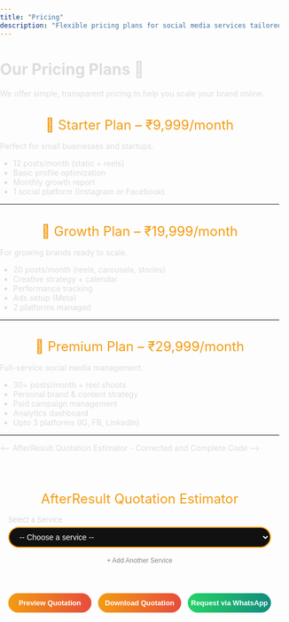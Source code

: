 ```yaml
---
title: "Pricing"
description: "Flexible pricing plans for social media services tailored to your business needs."
---
```


# Our Pricing Plans 💼

We offer simple, transparent pricing to help you scale your brand online.

## 🔹 Starter Plan – ₹9,999/month  
Perfect for small businesses and startups.

- 12 posts/month (static + reels)
- Basic profile optimization
- Monthly growth report
- 1 social platform (Instagram or Facebook)

---

## 🔹 Growth Plan – ₹19,999/month  
For growing brands ready to scale.

- 20 posts/month (reels, carousels, stories)
- Creative strategy + calendar
- Performance tracking
- Ads setup (Meta)
- 2 platforms managed

---

## 🔹 Premium Plan – ₹29,999/month  
Full-service social media management.

- 30+ posts/month + reel shoots
- Personal brand & content strategy
- Paid campaign management
- Analytics dashboard
- Upto 3 platforms (IG, FB, LinkedIn)

---

<-- AfterResult Quotation Estimator - Corrected and Complete Code -->
<!DOCTYPE html>
<html lang="en">
<head>
  <meta charset="UTF-8">
  <meta name="viewport" content="width=device-width, initial-scale=1">
  <title>AfterResult Quotation Estimator</title>
  <style>
    body { font-family: "Inter", Arial, sans-serif; background: transparent; color: #ddd; margin: 0; padding: 0; }
    #calculatorContainer { max-width: 900px; width: 100%; margin: 20px auto; padding: 15px; background: transparent; border-radius: 18px; border: 0px solid #f39c12; box-shadow: 0 0 0px #f39c12; box-sizing: border-box; }
    h2, h3 { color: #f39c12; font-weight: 400; font-size: 1.5rem; text-align: center; margin-bottom: 15px; }
    label { display: block; font-size: 13px; color: #ccc; margin-bottom: 5px; font-weight: 300; }
    select, input[type="number"], input[type="text"], input[type="email"], input[type="tel"] { width: 100%; padding: 8px 14px; border-radius: 20px; border: 2px solid #f39c12; background: #111; color: #fff; font-size: 14px; margin-bottom: 14px; outline: none; transition: border-color 0.3s; text-align: left; }
    select:hover, select:focus, input:hover, input:focus { border-color: #e67e22; }
    .button-row { display: flex; gap: 12px; margin-bottom: 12px; margin-top: 8px; flex-wrap: wrap; }
    button { flex: 1; padding: 10px 0; border: none; border-radius: 25px; background: linear-gradient(90deg, #f39c12 0%, #e74c3c 100%); color: white; font-weight: 600; font-size: 0.80rem; cursor: pointer; margin-bottom: 0; transition: background 0.3s; min-width: 120px; }
    button.whatsapp { background: linear-gradient(90deg, #25d366 0%, #128c7e 100%); }
    button:hover { background: linear-gradient(90deg, #e67e22 0%, #c0392b 100%); }
    button.whatsapp:hover { background: linear-gradient(90deg, #128c7e 0%, #25d366 100%); }
    .hidden { display: none !important; }
    #estimatedPriceRange { color: #f39c12; font-weight: 600; font-size: 0.8rem; min-height: 24px; margin-bottom: 8px; white-space: pre-line; text-align: center; }
    #averagePriceRange { color: #aaa; font-weight: 400; font-size: 0.7rem; margin-bottom: 16px; text-align: center; font-style: italic; }
    .slider-row { display: flex; align-items: center; gap: 8px; margin-bottom: 14px; justify-content: center; }
    .slider-row label { margin: 0 0 0 0; font-size: 0.9em; color: #bbb; font-weight: 400; }
    input[type="range"] { width: 240px; accent-color: #f39c12; height: 3px; background: linear-gradient(90deg, #f39c12 0%, #e74c3c 100%); border-radius: 2px; outline: none; margin: 0; -webkit-appearance: none; }
    input[type="range"]::-webkit-slider-thumb { -webkit-appearance: none; appearance: none; width: 10px; height: 18px; border-radius: 50%; background: #fff; border: 2px solid #f39c12; box-shadow: 0 2px 8px #0002; cursor: pointer; transition: background 0.2s; }
    input[type="range"]:focus::-webkit-slider-thumb { background: #f39c12; border-color: #e67e22; }
    input[type="range"]::-moz-range-thumb { width: 10px; height: 18px; border-radius: 50%; background: #fff; border: 2px solid #f39c12; box-shadow: 0 2px 8px #0002; cursor: pointer; transition: background 0.2s; }
    input[type="range"]:focus::-moz-range-thumb { background: #f39c12; border-color: #e67e22; }
    input[type="range"]::-ms-thumb { width: 10px; height: 18px; border-radius: 50%; background: #fff; border: 2px solid #f39c12; box-shadow: 0 2px 8px #0002; cursor: pointer; transition: background 0.2s; }
    .centered-checkboxes { display: flex; flex-wrap: wrap; justify-content: center; gap: 10px; font-size: 0.85em; margin-bottom: 6px; }
    .small-btn { background: transparent !important; color: #888 !important; border: none !important; font-size: 0.80em !important; font-weight: 400 !important; padding: 2px 8px !important; margin: 0 !important; min-width: unset !important; box-shadow: none !important; cursor: pointer; display: inline-block; vertical-align: middle; }
    .add-service-btn { display: block; width: auto; background: transparent !important; color: #888 !important; font-size: 0.85em !important; border: none !important; margin: 0 auto 10px auto !important; padding: 2px 8px !important; text-align: left; cursor: pointer; min-width: unset !important; box-shadow: none !important; font-weight: 400 !important; }
    .remove-service-btn { background: transparent !important; color: #e74c3c !important; font-size: 1.25em !important; border: none !important; margin-left: 6px !important; padding: 0 6px !important; cursor: pointer; vertical-align: middle; min-width: unset !important; box-shadow: none !important; font-weight: 700 !important; line-height: 1 !important; display: inline-block; }
    .remove-service-btn:focus { outline: 2px solid #e74c3c; }
    .remove-other-card-btn { background: transparent !important; color: #e74c3c !important; font-size: 1.25em !important; border: none !important; margin-left: 6px !important; padding: 0 6px !important; cursor: pointer; vertical-align: middle; min-width: unset !important; box-shadow: none !important; font-weight: 700 !important; line-height: 1 !important; display: inline-block; float: right; }
    #quotePreviewSection { background: #fff; color: #222; border-radius: 10px; padding: 15px; box-shadow: 0 0 20px #f39c12; margin-top: 25px; font-family: "Inter", Arial, sans-serif; font-size: 13px; max-width: 500px; position: relative; overflow-x: auto; }
    #quotePreviewContent { max-width: 100%; margin: auto; text-align: left; word-wrap: break-word; position: relative; z-index: 2; }
    .watermark { position: absolute; top: 50%; left: 50%; transform: translate(-50%, -50%) rotate(-30deg); font-size: 5vw; color: rgba(243, 156, 18, 0.09); user-select: none; pointer-events: none; font-weight: 900; letter-spacing: 10px; white-space: nowrap; z-index: 1; }
    .quotation-header { display: flex; align-items: center; gap: 14px; border-bottom: 2px solid #f39c12; padding-bottom: 6px; margin-bottom: 15px; flex-wrap: wrap; }
    .quotation-header img { height: 50px; width: auto; border-radius: 8px; background: #fff; padding: 4px; flex-shrink: 0; }
    .quotation-meta { display: flex; flex-wrap: wrap; justify-content: space-between; margin-bottom: 8px; font-size: 11px; }
    .quotation-section-title { color: #f39c12; font-size: 14px; margin-top: 15px; margin-bottom: 6px; font-weight: 600; }
    .quotation-table { width: 100%; border-collapse: collapse; margin-bottom: 12px; font-size: 13px; }
    .quotation-table th, .quotation-table td { border: 1px solid #ccc; padding: 6px 10px; text-align: left; font-size: 13px; font-weight: 400; }
    .quotation-table th { background: #f39c12; color: #fff; font-weight: 600; text-align: center; }
    .quotation-table td { text-align: center; }
    .quotation-table td.left { text-align: left; }
    .quotation-terms { font-size: 11px; color: #444; background: #f7f7f7; padding: 10px; border-radius: 6px; max-height: 120px; overflow-y: auto; }
    .quotation-sign { margin-top: 16px; font-size: 12px; }
    .qr-section { display: flex; align-items: center; gap: 16px; margin-top: 16px; margin-bottom: 12px; flex-wrap: wrap; }
    .qr-section img { width: 70px; height: 70px; border-radius: 8px; border: 1px solid #ccc; background: #fff; padding: 2px; }
    .qr-section .website-link { font-size: 13px; color: #1d6fa5; font-weight: 600; text-decoration: underline; word-break: break-word; }
    #popupFormOverlay { position: fixed; top: 0; left: 0; right: 0; bottom: 0; background: rgba(0,0,0,0.85); display: none; justify-content: center; align-items: center; z-index: 9999; }
    #popupFormOverlay.show { display: flex; }
    #popupForm { background: #222; padding: 20px 25px; border-radius: 15px; max-width: 400px; width: 90%; box-sizing: border-box; box-shadow: 0 0 15px #f39c12; }
    #popupForm h3 { color: #f39c12; margin-top: 0; margin-bottom: 15px; font-weight: 400; text-align: center; }
    #popupForm label { color: #ccc; font-size: 13px; margin-bottom: 4px; display: block; }
    #popupForm input { width: 100%; padding: 8px 14px; border-radius: 20px; border: 2px solid #f39c12; background: #111; color: #fff; font-size: 14px; margin-bottom: 14px; outline: none; transition: border-color 0.3s; text-align: left; }
    #popupForm input:focus { border-color: #e67e22; }
    #popupForm .button-row { display: flex; justify-content: space-between; gap: 10px; }
    #popupForm button { flex: 1; padding: 10px 0; border: none; border-radius: 25px; background: linear-gradient(90deg, #f39c12 0%, #e74c3c 100%); color: white; font-weight: 700; font-size: 0.9rem; cursor: pointer; transition: background 0.3s; }
    #popupForm button:hover { background: linear-gradient(90deg, #e67e22 0%, #c0392b 100%); }
    @media (max-width: 600px) {
      #calculatorContainer { padding: 7px; }
      .quotation-header img { height: 38px; }
      .quotation-table th, .quotation-table td { padding: 4px 4px; font-size: 12px; }
      .qr-section img { width: 50px; height: 50px; }
      .button-row { gap: 7px; }
    }
  </style>
</head>
<body>
  <div id="calculatorContainer" role="main" aria-label="Quotation Estimator">
    <h2>AfterResult Quotation Estimator</h2>
    <div id="multiServiceList"></div>
    <div id="serviceSelectorContainer">
      <label for="serviceSelect">Select a Service</label>
      <select id="serviceSelect" aria-label="Select a service">
        <option value="" disabled selected>-- Choose a service --</option>
        <option value="Logo Design">Logo Design</option>
        <option value="Basic Website">Basic Website</option>
        <option value="Advanced Website">Advanced Website</option>
        <option value="Social Media Management">Social Media Management</option>
        <option value="SEO Services">SEO Services</option>
        <option value="App Development">App Development</option>
        <option value="Content Writing">Content Writing</option>
        <option value="eCommerce Store">eCommerce Store</option>
        <option value="Marketplace Management">Marketplace Management</option>
        <option value="Digital Marketing">Digital Marketing</option>
        <option value="Branding Services">Branding Services</option>
        <option value="Instagram Followers">Instagram Followers</option>
        <option value="Meta and Google Ads">Meta Ads and Google Ads</option>
        <option value="3D / Product Design">3D or Product Design</option>
        <option value="Other">Other (Request Quote)</option>
      </select>
      <button id="addServiceBtn" class="add-service-btn" type="button" style="font-size:12px;">+ Add Another Service</button>
    </div>
    <div id="complexityWrapper" class="hidden">
      <label for="complexitySelect">Select Project Complexity</label>
      <select id="complexitySelect" aria-label="Select project complexity">
        <option value="" disabled selected>-- Choose complexity --</option>
        <option value="Basic">Basic</option>
        <option value="Moderate">Moderate</option>
        <option value="Advanced">Advanced</option>
      </select>
    </div>
    <div id="categoryWrapper" class="hidden">
      <label for="categorySelect">Select Category</label>
      <select id="categorySelect" aria-label="Select category">
        <option value="" disabled selected>-- Choose category --</option>
        <option value="Lifestyle">Lifestyle</option>
        <option value="Education">Education</option>
        <option value="Furniture &amp; Home Decor">Furniture &amp; Home Decor</option>
        <option value="E-commerce">E-commerce</option>
        <option value="Service-Based Business">Service-Based Business</option>
        <option value="Other">Other</option>
      </select>
      <input type="text" id="customCategoryInput" class="hidden" placeholder="Enter your category" style="margin-bottom:10px;">
    </div>
    <div id="brandNameWrapper" class="hidden">
      <label for="brandNameInput">Brand Name</label>
      <input type="text" id="brandNameInput" placeholder="Enter your brand name">
    </div>
    <div id="brandDescWrapper" class="hidden">
      <label for="brandDescInput">Brand Description (Optional)</label>
      <input type="text" id="brandDescInput" placeholder="Describe your brand (optional)">
    </div>
    <div id="typeWrapper" class="hidden">
      <label for="typeSelect">Select Type</label>
      <select id="typeSelect" aria-label="Select type">
        <option value="" disabled selected>-- Choose type --</option>
        <option value="Landing Page">Landing Page</option>
        <option value="E-commerce">E-commerce</option>
        <option value="Ed-Tech">Ed-Tech</option>
        <option value="Blog">Blog</option>
        <option value="News and Updates">News and Updates</option>
        <option value="Tools">Tools</option>
        <option value="Agency">Agency</option>
        <option value="Appointment">Appointment</option>
        <option value="Company Profile">Company Profile</option>
        <option value="Other">Other</option>
      </select>
      <input type="text" id="customTypeInput" class="hidden" placeholder="Enter type" style="margin-bottom:10px;">
    </div>
    <div id="durationSliderWrapper" class="hidden slider-row" aria-label="Select project duration">
      <label for="durationSlider" style="margin-bottom: 2px">Duration:</label>
      <span style="font-size: 0.85em; color: #aaa">1</span>
      <input type="range" id="durationSlider" min="1" max="36" value="1" aria-valuemin="1" aria-valuemax="36" aria-valuenow="1" aria-label="Duration in months">
      <span id="durationSliderValue" style="font-size: 0.9em; color: #f39c12; font-weight: 600">1</span>
      <span style="font-size: 0.85em; color: #aaa">36 months</span>
    </div>
    <div id="budgetWrapper" class="hidden">
      <label for="budgetInput">Enter Your Marketing Budget (₹)</label>
      <input type="number" id="budgetInput" min="5000" step="1" placeholder="Enter amount (min 5000)">
      <span id="budgetMinMsg" style="color:#f39c12;font-size:0.9em;display:none;">Minimum budget is ₹5,000</span>
    </div>
    <div id="campaignObjectiveWrapper" class="hidden">
      <label for="campaignObjectiveSelect">Campaign Objective</label>
      <select id="campaignObjectiveSelect">
        <option value="" disabled selected>-- Select Objective --</option>
        <option value="Sales">Sales</option>
        <option value="Leads">Leads</option>
        <option value="Traffic">Traffic</option>
        <option value="Engagement">Engagement</option>
        <option value="Awareness">Awareness</option>
      </select>
    </div>
    <div id="adsPlatformWrapper" class="hidden">
      <label>Select Ad Platforms</label>
      <div class="centered-checkboxes">
        <label><input type="checkbox" class="adsPlatform" value="Meta Ads"> Meta Ads</label>
        <label><input type="checkbox" class="adsPlatform" value="Google Ads"> Google Ads</label>
      </div>
    </div>
    <div id="productCountWrapper" class="hidden">
      <label for="productCount">Number of Products</label>
      <input type="number" id="productCount" min="1" max="10000" value="1">
    </div>
    <div id="marketplaceWrapper" class="hidden">
      <label>Select Marketplace Platforms</label>
      <div class="centered-checkboxes" id="marketplacePlatforms">
        <label><input type="checkbox" class="marketplacePlatform" value="Amazon"> Amazon</label>
        <label><input type="checkbox" class="marketplacePlatform" value="Flipkart"> Flipkart</label>
        <label><input type="checkbox" class="marketplacePlatform" value="Other"> Other</label>
      </div>
      <input type="text" id="customMarketplaceInput" class="hidden" placeholder="Enter platform name">
      <div id="marketplaceProductCountWrapper" class="hidden">
        <label for="marketplaceProductCount">Number of Products</label>
        <input type="number" id="marketplaceProductCount" min="1" max="10000" value="1">
      </div>
    </div>
    <div id="smmPlatformsWrapper" class="hidden checkboxGroup" aria-label="Select social media platforms">
      <label>Select Platforms</label><br>
      <label><input type="checkbox" class="smmPlatform" value="Instagram"> Instagram</label>
      <label><input type="checkbox" class="smmPlatform" value="Facebook"> Facebook</label>
      <label><input type="checkbox" class="smmPlatform" value="LinkedIn"> LinkedIn</label>
      <label><input type="checkbox" class="smmPlatform" value="Twitter"> Twitter</label>
      <label><input type="checkbox" class="smmPlatform" value="YouTube"> YouTube</label>
      <label><input type="checkbox" class="smmPlatform" value="Other"> Other</label>
      <input type="text" id="customSmmPlatformInput" class="hidden" placeholder="Enter platform name">
    </div>
    <div id="seoTypeWrapper" class="hidden">
      <label for="seoTypeSelect">SEO Service Type</label>
      <select id="seoTypeSelect">
        <option value="" disabled selected>-- Select SEO Type --</option>
        <option value="On-page">On-page SEO</option>
        <option value="Off-page">Off-page SEO</option>
        <option value="Both">On-page + Off-page SEO</option>
      </select>
    </div>
    <div id="appDescWrapper" class="hidden">
      <label for="appDescInput">App Description (Optional)</label>
      <input type="text" id="appDescInput" placeholder="Describe your app (optional)">
    </div>
    <div id="ecommerceProductCountWrapper" class="hidden">
      <label for="ecommerceProductCount">Number of Products</label>
      <input type="number" id="ecommerceProductCount" min="1" max="10000" value="1">
    </div>
    <div id="brandingMediumWrapper" class="hidden">
      <label for="brandingMediumSelect">Branding Medium</label>
      <select id="brandingMediumSelect">
        <option value="" disabled selected>-- Select Medium --</option>
        <option value="Online">Online</option>
        <option value="Offline">Offline</option>
      </select>
    </div>
    <div id="brandingLocationWrapper" class="hidden">
      <label for="brandingLocationInput">Location (Only Delhi-NCR supported)</label>
      <input type="text" id="brandingLocationInput" list="brandingLocationList" placeholder="Type location">
      <datalist id="brandingLocationList">
        <option value="Delhi-NCR">
        <option value="Delhi">
        <option value="Noida">
        <option value="Gurgaon">
        <option value="Ghaziabad">
        <option value="Faridabad">
      </datalist>
      <span id="brandingLocationMsg" style="color:#f39c12;font-size:0.9em;display:none;">We are currently not serving this area.</span>
    </div>
    <div id="followerWrapper" class="hidden">
      <label for="followerPlatformSelect">Select Platform</label>
      <select id="followerPlatformSelect">
        <option value="" disabled selected>-- Select Platform --</option>
        <option value="Instagram">Instagram</option>
        <option value="Facebook">Facebook</option>
        <option value="LinkedIn">LinkedIn</option>
        <option value="Other">Other</option>
      </select>
      <input type="text" id="customFollowerPlatformInput" class="hidden" placeholder="Enter platform name">
      <label for="followerCount">Number of Followers (Min 50, step 50)</label>
      <input type="number" id="followerCount" min="50" step="50" value="50">
      <span id="followerRangeMsg" style="color:#f39c12;font-size:0.9em;display:none;">Min 50, step 50. Price is for every 50 followers.</span>
    </div>
    <div id="productDesignWrapper" class="hidden">
      <label for="productDesignCount">Number of Products</label>
      <input type="number" id="productDesignCount" min="1" max="10000" value="1">
      <span id="productDesignRangeMsg" style="color:#f39c12;font-size:0.9em;display:none;">For more than 10 products, only request quote via WhatsApp.</span>
    </div>
    <div id="otherServiceWrapper" class="hidden">
      <label for="otherServiceDesc">Describe Your Service Request</label>
      <input type="text" id="otherServiceDesc" placeholder="Describe your requirement">
    </div>
    <div id="estimatedPriceRange"></div>
    <div id="averagePriceRange"></div>
    <div class="button-row" id="actionButtonsRow">
      <button id="previewQuoteBtn" type="button">Preview Quotation</button>
      <button id="downloadQuoteBtn" type="button">Download Quotation</button>
      <button id="whatsappQuoteBtn" class="whatsapp" type="button">Request via WhatsApp</button>
      <button id="callQuoteBtn" type="button" style="display:none;">Call for Custom Quote</button>
    </div>
    <div>
      <div id="quotePreviewSection" class="hidden">
        <div id="quotePreviewContent"></div>
      </div>
    </div>
  </div>
  <div id="popupFormOverlay">
    <form id="popupForm" autocomplete="off">
      <h3>Enter Your Details</h3>
      <label for="popupName">Name</label>
      <input type="text" id="popupName" required>
      <label for="popupEmail">Email</label>
      <input type="email" id="popupEmail" required>
      <label for="popupPhone">Phone</label>
      <input type="tel" id="popupPhone" pattern="[0-9]{10}" maxlength="10" required>
      <div class="button-row">
        <button id="popupSubmitBtn" type="submit">Continue</button>
        <button id="popupCancelBtn" type="button">Cancel</button>
      </div>
    </form>
  </div>
  <script src="https://cdnjs.cloudflare.com/ajax/libs/html2canvas/1.4.1/html2canvas.min.js"></script>
  <script src="https://cdnjs.cloudflare.com/ajax/libs/jspdf/2.5.1/jspdf.umd.min.js"></script>
  <script>
    /* --- UTILITY FUNCTIONS --- */
    function formatINR(num) {
      if (typeof num === "string") num = parseInt(num, 10);
      if (isNaN(num)) return "";
      return "₹" + num.toLocaleString("en-IN");
    }
    function formatRange(min, max) {
      return min === max ? formatINR(min) : `${formatINR(min)} – ${formatINR(max)}`;
    }
    function onlyDigits(str) {
      return String(str).replace(/\D/g, "");
    }
    function getTodayDateStr() {
      const d = new Date();
      return d.toLocaleDateString("en-IN", {year: "numeric", month: "short", day: "2-digit"});
    }

    /* --- GLOBAL STATE --- */
    let multiServices = [];
    let currentServiceIndex = 0;
    let userDetails = { name: "", email: "", phone: "" };
    let quotePreviewData = null;

    /* --- ELEMENTS --- */
    const serviceSelect = document.getElementById("serviceSelect");
    const addServiceBtn = document.getElementById("addServiceBtn");
    const multiServiceList = document.getElementById("multiServiceList");
    const complexityWrapper = document.getElementById("complexityWrapper");
    const complexitySelect = document.getElementById("complexitySelect");
    const categoryWrapper = document.getElementById("categoryWrapper");
    const categorySelect = document.getElementById("categorySelect");
    const customCategoryInput = document.getElementById("customCategoryInput");
    const brandNameWrapper = document.getElementById("brandNameWrapper");
    const brandNameInput = document.getElementById("brandNameInput");
    const brandDescWrapper = document.getElementById("brandDescWrapper");
    const brandDescInput = document.getElementById("brandDescInput");
    const typeWrapper = document.getElementById("typeWrapper");
    const typeSelect = document.getElementById("typeSelect");
    const customTypeInput = document.getElementById("customTypeInput");
    const durationSliderWrapper = document.getElementById("durationSliderWrapper");
    const durationSlider = document.getElementById("durationSlider");
    const durationSliderValue = document.getElementById("durationSliderValue");
    const budgetWrapper = document.getElementById("budgetWrapper");
    const budgetInput = document.getElementById("budgetInput");
    const budgetMinMsg = document.getElementById("budgetMinMsg");
    const campaignObjectiveWrapper = document.getElementById("campaignObjectiveWrapper");
    const campaignObjectiveSelect = document.getElementById("campaignObjectiveSelect");
    const adsPlatformWrapper = document.getElementById("adsPlatformWrapper");
    const productCountWrapper = document.getElementById("productCountWrapper");
    const productCount = document.getElementById("productCount");
    const marketplaceWrapper = document.getElementById("marketplaceWrapper");
    const marketplacePlatforms = document.getElementById("marketplacePlatforms");
    const customMarketplaceInput = document.getElementById("customMarketplaceInput");
    const marketplaceProductCountWrapper = document.getElementById("marketplaceProductCountWrapper");
    const marketplaceProductCount = document.getElementById("marketplaceProductCount");
    const smmPlatformsWrapper = document.getElementById("smmPlatformsWrapper");
    const customSmmPlatformInput = document.getElementById("customSmmPlatformInput");
    const seoTypeWrapper = document.getElementById("seoTypeWrapper");
    const seoTypeSelect = document.getElementById("seoTypeSelect");
    const appDescWrapper = document.getElementById("appDescWrapper");
    const appDescInput = document.getElementById("appDescInput");
    const ecommerceProductCountWrapper = document.getElementById("ecommerceProductCountWrapper");
    const ecommerceProductCount = document.getElementById("ecommerceProductCount");
    const brandingMediumWrapper = document.getElementById("brandingMediumWrapper");
    const brandingMediumSelect = document.getElementById("brandingMediumSelect");
    const brandingLocationWrapper = document.getElementById("brandingLocationWrapper");
    const brandingLocationInput = document.getElementById("brandingLocationInput");
    const brandingLocationMsg = document.getElementById("brandingLocationMsg");
    const followerWrapper = document.getElementById("followerWrapper");
    const followerPlatformSelect = document.getElementById("followerPlatformSelect");
    const customFollowerPlatformInput = document.getElementById("customFollowerPlatformInput");
    const followerCount = document.getElementById("followerCount");
    const followerRangeMsg = document.getElementById("followerRangeMsg");
    const productDesignWrapper = document.getElementById("productDesignWrapper");
    const productDesignCount = document.getElementById("productDesignCount");
    const productDesignRangeMsg = document.getElementById("productDesignRangeMsg");
    const otherServiceWrapper = document.getElementById("otherServiceWrapper");
    const otherServiceDesc = document.getElementById("otherServiceDesc");
    const estimatedPriceRange = document.getElementById("estimatedPriceRange");
    const averagePriceRange = document.getElementById("averagePriceRange");
    const previewQuoteBtn = document.getElementById("previewQuoteBtn");
    const downloadQuoteBtn = document.getElementById("downloadQuoteBtn");
    const whatsappQuoteBtn = document.getElementById("whatsappQuoteBtn");
    const callQuoteBtn = document.getElementById("callQuoteBtn");
    const quotePreviewSection = document.getElementById("quotePreviewSection");
    const quotePreviewContent = document.getElementById("quotePreviewContent");
    const popupFormOverlay = document.getElementById("popupFormOverlay");
    const popupForm = document.getElementById("popupForm");
    const popupName = document.getElementById("popupName");
    const popupEmail = document.getElementById("popupEmail");
    const popupPhone = document.getElementById("popupPhone");
    const popupSubmitBtn = document.getElementById("popupSubmitBtn");
    const popupCancelBtn = document.getElementById("popupCancelBtn");
    const actionButtonsRow = document.getElementById("actionButtonsRow");

    /* --- LOGIC CONSTANTS --- */
    const LOGO_PRICING = {
      "Basic": 1800,
      "Moderate": 3500,
      "Advanced": 6500
    };
    const WEBSITE_PRICING = {
      "Basic Website": {
        "Basic": 5000,
        "Moderate": 9000,
        "Advanced": 16000
      },
      "Advanced Website": {
        "Basic": 17000,
        "Moderate": 32000,
        "Advanced": 55000
      }
    };
    const WEBSITE_TYPES = [
      "Landing Page", "E-commerce", "Ed-Tech", "Blog", "News and Updates",
      "Tools", "Agency", "Appointment", "Company Profile", "Other"
    ];
    const SMM_PRICING = {
      "Basic": 3500,
      "Moderate": 6500,
      "Advanced": 12000
    };
    const SEO_PRICING = {
      "On-page": 5000,
      "Off-page": 14000,
      "Both": 17000
    };
    const APP_PRICING = {
      "Basic": 35000,
      "Moderate": 65000,
      "Advanced": 120000
    };
    const ECOMMERCE_PRICING = {
      1: 50,
      10: 450
    };
    const MARKETPLACE_PRICING_PER_PRODUCT = 250;
    const BRANDING_ONLINE_PRICING = {
      "Basic": 12000,
      "Moderate": 22000,
      "Advanced": 35000
    };
    const BRANDING_OFFLINE_RANGE = [35000, 60000];
    const FOLLOWER_PRICING = {
      "Instagram": 45,
      "Facebook": 45,
      "LinkedIn": 65,
      "Other": 45
    };
    const FOLLOWER_OTHER_MAX = 100;
    const FOLLOWER_STEP = 50;
    const FOLLOWER_MIN = 50;
    const ADS_BASE_PRICING = {
      "Sales": 6000,
      "Leads": 6000,
      "Traffic": 3000,
      "Engagement": 3000,
      "Awareness": 2500
    };
    const PRODUCT_DESIGN_RANGE = [6000, 13000];
    const CONTENT_WRITING_PRICING = {
      "Basic": 2500,
      "Moderate": 4500,
      "Advanced": 8000
    };

    /* --- FIELD RESET/SHOW/HIDE LOGIC --- */
    function resetAllFields() {
      // Hide all
      complexityWrapper.classList.add("hidden");
      categoryWrapper.classList.add("hidden");
      customCategoryInput.classList.add("hidden");
      brandNameWrapper.classList.add("hidden");
      brandDescWrapper.classList.add("hidden");
      typeWrapper.classList.add("hidden");
      customTypeInput.classList.add("hidden");
      durationSliderWrapper.classList.add("hidden");
      budgetWrapper.classList.add("hidden");
      budgetInput.value = "";
      budgetMinMsg.style.display = "none";
      campaignObjectiveWrapper.classList.add("hidden");
      campaignObjectiveSelect.value = "";
      adsPlatformWrapper.classList.add("hidden");
      productCountWrapper.classList.add("hidden");
      productCount.value = 1;
      marketplaceWrapper.classList.add("hidden");
      customMarketplaceInput.classList.add("hidden");
      marketplaceProductCountWrapper.classList.add("hidden");
      marketplaceProductCount.value = 1;
      smmPlatformsWrapper.classList.add("hidden");
      customSmmPlatformInput.classList.add("hidden");
      seoTypeWrapper.classList.add("hidden");
      seoTypeSelect.value = "";
      appDescWrapper.classList.add("hidden");
      appDescInput.value = "";
      ecommerceProductCountWrapper.classList.add("hidden");
      ecommerceProductCount.value = 1;
      brandingMediumWrapper.classList.add("hidden");
      brandingMediumSelect.value = "";
      brandingLocationWrapper.classList.add("hidden");
      brandingLocationInput.value = "";
      brandingLocationMsg.style.display = "none";
      followerWrapper.classList.add("hidden");
      followerPlatformSelect.value = "";
      customFollowerPlatformInput.classList.add("hidden");
      followerCount.value = 50;
      followerRangeMsg.style.display = "none";
      productDesignWrapper.classList.add("hidden");
      productDesignCount.value = 1;
      productDesignRangeMsg.style.display = "none";
      otherServiceWrapper.classList.add("hidden");
      otherServiceDesc.value = "";
      estimatedPriceRange.textContent = "";
      averagePriceRange.textContent = "";
      // Uncheck all checkboxes
      document.querySelectorAll('input[type="checkbox"]').forEach(cb => cb.checked = false);
      // Hide custom platform inputs
      customSmmPlatformInput.value = "";
      customMarketplaceInput.value = "";
      customFollowerPlatformInput.value = "";
      // Hide action buttons
      previewQuoteBtn.style.display = "";
      downloadQuoteBtn.style.display = "";
      whatsappQuoteBtn.style.display = "";
      callQuoteBtn.style.display = "none";
      // Enable all buttons
      previewQuoteBtn.disabled = false;
      downloadQuoteBtn.disabled = false;
      whatsappQuoteBtn.disabled = false;
      callQuoteBtn.disabled = false;
    }
    function showRelevantFields(service) {
      resetAllFields();
      // Show only relevant fields
      switch (service) {
        case "Logo Design":
          complexityWrapper.classList.remove("hidden");
          categoryWrapper.classList.remove("hidden");
          brandNameWrapper.classList.remove("hidden");
          brandDescWrapper.classList.remove("hidden");
          break;
        case "Basic Website":
        case "Advanced Website":
          complexityWrapper.classList.remove("hidden");
          typeWrapper.classList.remove("hidden");
          break;
        case "Social Media Management":
          complexityWrapper.classList.remove("hidden");
          smmPlatformsWrapper.classList.remove("hidden");
          durationSliderWrapper.classList.remove("hidden");
          break;
        case "SEO Services":
          seoTypeWrapper.classList.remove("hidden");
          durationSliderWrapper.classList.remove("hidden");
          break;
        case "App Development":
          complexityWrapper.classList.remove("hidden");
          appDescWrapper.classList.remove("hidden");
          break;
        case "Content Writing":
          complexityWrapper.classList.remove("hidden");
          durationSliderWrapper.classList.remove("hidden");
          break;
        case "eCommerce Store":
          ecommerceProductCountWrapper.classList.remove("hidden");
          break;
        case "Marketplace Management":
          marketplaceWrapper.classList.remove("hidden");
          marketplaceProductCountWrapper.classList.remove("hidden");
          break;
        case "Digital Marketing":
          budgetWrapper.classList.remove("hidden");
          campaignObjectiveWrapper.classList.remove("hidden");
          durationSliderWrapper.classList.remove("hidden");
          break;
        case "Branding Services":
          brandingMediumWrapper.classList.remove("hidden");
          complexityWrapper.classList.remove("hidden");
          break;
        case "Instagram Followers":
          followerWrapper.classList.remove("hidden");
          break;
        case "Meta and Google Ads":
          budgetWrapper.classList.remove("hidden");
          campaignObjectiveWrapper.classList.remove("hidden");
          adsPlatformWrapper.classList.remove("hidden");
          durationSliderWrapper.classList.remove("hidden");
          break;
        case "3D / Product Design":
          productDesignWrapper.classList.remove("hidden");
          break;
        case "Other":
          otherServiceWrapper.classList.remove("hidden");
          break;
      }
    }
    function isOtherSelected() {
      // Checks if 'Other' is selected in any relevant dropdown or checkbox
      if (serviceSelect.value === "Other") return true;
      if (!categoryWrapper.classList.contains("hidden") && categorySelect.value === "Other") return true;
      if (!typeWrapper.classList.contains("hidden") && typeSelect.value === "Other") return true;
      if (!marketplaceWrapper.classList.contains("hidden")) {
        let checked = Array.from(document.querySelectorAll(".marketplacePlatform:checked")).map(cb => cb.value);
        if (checked.includes("Other")) return true;
      }
      if (!smmPlatformsWrapper.classList.contains("hidden")) {
        let checked = Array.from(document.querySelectorAll(".smmPlatform:checked")).map(cb => cb.value);
        if (checked.includes("Other")) return true;
      }
      if (!followerWrapper.classList.contains("hidden") && followerPlatformSelect.value === "Other") return true;
      return false;
    }
    function handleOtherSelection() {
      // Hide preview/download/whatsapp, show call for custom quote, show message if needed
      if (isOtherSelected()) {
        previewQuoteBtn.style.display = "none";
        downloadQuoteBtn.style.display = "none";
        whatsappQuoteBtn.style.display = "none";
        callQuoteBtn.style.display = "";
        estimatedPriceRange.textContent = "Custom service can only be requested by WhatsApp or by call.";
        averagePriceRange.textContent = "";
      } else {
        previewQuoteBtn.style.display = "";
        downloadQuoteBtn.style.display = "";
        whatsappQuoteBtn.style.display = "";
        callQuoteBtn.style.display = "none";
      }
    }

    /* --- FIELD EVENTS & DYNAMIC LOGIC --- */
    serviceSelect.addEventListener("change", function() {
      currentServiceIndex = 0;
      showRelevantFields(serviceSelect.value);
      handleOtherSelection();
      updatePrice();
      updateMultiServiceUI();
    });
    addServiceBtn.addEventListener("click", function() {
      // Save current service to multiServices
      if (!serviceSelect.value) return;
      saveCurrentServiceToMulti();
      // Reset all fields for new service
      serviceSelect.value = "";
      resetAllFields();
      updateMultiServiceUI();
    });
    function saveCurrentServiceToMulti() {
      let data = collectCurrentServiceData();
      if (!data || !data.service) return;
      multiServices.push(data);
    }
    function removeServiceAtIndex(idx) {
      multiServices.splice(idx, 1);
      updateMultiServiceUI();
    }
    function updateMultiServiceUI() {
      // Show all selected services as tags with remove
      multiServiceList.innerHTML = "";
      if (multiServices.length > 0) {
        multiServices.forEach((svc, idx) => {
          let el = document.createElement("span");
          el.style.display = "inline-block";
          el.style.background = "#222";
          el.style.color = "#f39c12";
          el.style.border = "1px solid #f39c12";
          el.style.borderRadius = "14px";
          el.style.padding = "2px 12px";
          el.style.margin = "0 6px 8px 0";
          el.style.fontSize = "13px";
          el.textContent = svc.service;
          let rm = document.createElement("button");
          rm.type = "button";
          rm.className = "remove-service-btn";
          rm.innerHTML = "&times;";
          rm.title = "Remove";
          rm.onclick = () => { removeServiceAtIndex(idx); updateMultiServiceUI(); };
          el.appendChild(rm);
          multiServiceList.appendChild(el);
        });
      }
      addServiceBtn.style.display = (serviceSelect.value && multiServices.length < 8) ? "" : "";
    }
    function collectCurrentServiceData() {
      let svc = serviceSelect.value;
      if (!svc) return null;
      let obj = { service: svc };
      // Collect all relevant fields for this service
      switch (svc) {
        case "Logo Design":
          obj.complexity = complexitySelect.value;
          obj.category = categorySelect.value === "Other" ? customCategoryInput.value : categorySelect.value;
          obj.brandName = brandNameInput.value;
          obj.brandDesc = brandDescInput.value;
          obj.isOther = (categorySelect.value === "Other");
          break;
        case "Basic Website":
        case "Advanced Website":
          obj.complexity = complexitySelect.value;
          obj.type = typeSelect.value === "Other" ? customTypeInput.value : typeSelect.value;
          obj.isOther = (typeSelect.value === "Other");
          break;
        case "Social Media Management":
          obj.complexity = complexitySelect.value;
          obj.platforms = Array.from(document.querySelectorAll(".smmPlatform:checked")).map(cb => cb.value === "Other" ? customSmmPlatformInput.value : cb.value);
          obj.duration = durationSlider.value;
          obj.isOther = Array.from(document.querySelectorAll(".smmPlatform:checked")).map(cb => cb.value).includes("Other");
          break;
        case "SEO Services":
          obj.seoType = seoTypeSelect.value;
          obj.duration = durationSlider.value;
          break;
        case "App Development":
          obj.complexity = complexitySelect.value;
          obj.appDesc = appDescInput.value;
          break;
        case "Content Writing":
          obj.complexity = complexitySelect.value;
          obj.duration = durationSlider.value;
          break;
        case "eCommerce Store":
          obj.productCount = ecommerceProductCount.value;
          break;
        case "Marketplace Management":
          obj.platforms = Array.from(document.querySelectorAll(".marketplacePlatform:checked")).map(cb => cb.value === "Other" ? customMarketplaceInput.value : cb.value);
          obj.productCount = marketplaceProductCount.value;
          obj.isOther = Array.from(document.querySelectorAll(".marketplacePlatform:checked")).map(cb => cb.value).includes("Other");
          break;
        case "Digital Marketing":
          obj.budget = budgetInput.value;
          obj.objective = campaignObjectiveSelect.value;
          obj.duration = durationSlider.value;
          break;
        case "Branding Services":
          obj.medium = brandingMediumSelect.value;
          obj.complexity = complexitySelect.value;
          obj.location = brandingLocationInput.value;
          break;
        case "Instagram Followers":
          obj.platform = followerPlatformSelect.value === "Other" ? customFollowerPlatformInput.value : followerPlatformSelect.value;
          obj.followerCount = followerCount.value;
          obj.isOther = (followerPlatformSelect.value === "Other");
          break;
        case "Meta and Google Ads":
          obj.budget = budgetInput.value;
          obj.objective = campaignObjectiveSelect.value;
          obj.platforms = Array.from(document.querySelectorAll(".adsPlatform:checked")).map(cb => cb.value);
          obj.duration = durationSlider.value;
          break;
        case "3D / Product Design":
          obj.productCount = productDesignCount.value;
          break;
        case "Other":
          obj.desc = otherServiceDesc.value;
          obj.isOther = true;
          break;
      }
      return obj;
    }

    /* --- CATEGORY/TYPE 'Other' HANDLING --- */
    categorySelect.addEventListener("change", function() {
      if (categorySelect.value === "Other") {
        customCategoryInput.classList.remove("hidden");
      } else {
        customCategoryInput.classList.add("hidden");
      }
      handleOtherSelection();
      updatePrice();
    });
    customCategoryInput.addEventListener("input", function() {
      handleOtherSelection();
      updatePrice();
    });
    typeSelect.addEventListener("change", function() {
      if (typeSelect.value === "Other") {
        customTypeInput.classList.remove("hidden");
      } else {
        customTypeInput.classList.add("hidden");
      }
      handleOtherSelection();
      updatePrice();
    });
    customTypeInput.addEventListener("input", function() {
      handleOtherSelection();
      updatePrice();
    });

    /* --- BRANDING LOCATION SUGGESTION/RESTRICTION --- */
    brandingMediumSelect.addEventListener("change", function() {
      if (brandingMediumSelect.value === "Offline") {
        brandingLocationWrapper.classList.remove("hidden");
      } else {
        brandingLocationWrapper.classList.add("hidden");
        brandingLocationMsg.style.display = "none";
      }
      updatePrice();
    });
    brandingLocationInput.addEventListener("input", function() {
      if (brandingLocationInput.value && brandingLocationInput.value.toLowerCase().indexOf("delhi") === -1 && brandingLocationInput.value.toLowerCase().indexOf("ncr") === -1) {
        brandingLocationMsg.style.display = "";
        estimatedPriceRange.textContent = "";
        previewQuoteBtn.style.display = "none";
        downloadQuoteBtn.style.display = "none";
        whatsappQuoteBtn.style.display = "none";
        callQuoteBtn.style.display = "none";
      } else {
        brandingLocationMsg.style.display = "none";
        previewQuoteBtn.style.display = "";
        downloadQuoteBtn.style.display = "";
        whatsappQuoteBtn.style.display = "";
        callQuoteBtn.style.display = "none";
        updatePrice();
      }
    });

    /* --- SOCIAL MEDIA MANAGEMENT 'Other' HANDLING --- */
    document.querySelectorAll(".smmPlatform").forEach(cb => {
      cb.addEventListener("change", function() {
        let checked = Array.from(document.querySelectorAll(".smmPlatform:checked")).map(cb => cb.value);
        if (checked.includes("Other")) {
          customSmmPlatformInput.classList.remove("hidden");
          // If other is checked, do not select all others
          document.querySelectorAll(".smmPlatform").forEach(cb2 => {
            if (cb2.value !== "Other") cb2.checked = false;
          });
        } else {
          customSmmPlatformInput.classList.add("hidden");
        }
        handleOtherSelection();
        updatePrice();
      });
    });
    customSmmPlatformInput.addEventListener("input", function() {
      handleOtherSelection();
      updatePrice();
    });

    /* --- MARKETPLACE 'Other' HANDLING --- */
    document.querySelectorAll(".marketplacePlatform").forEach(cb => {
      cb.addEventListener("change", function() {
        let checked = Array.from(document.querySelectorAll(".marketplacePlatform:checked")).map(cb => cb.value);
        if (checked.includes("Other")) {
          customMarketplaceInput.classList.remove("hidden");
          // Uncheck all others
          document.querySelectorAll(".marketplacePlatform").forEach(cb2 => {
            if (cb2.value !== "Other") cb2.checked = false;
          });
        } else {
          customMarketplaceInput.classList.add("hidden");
        }
        handleOtherSelection();
        updatePrice();
      });
    });
    customMarketplaceInput.addEventListener("input", function() {
      handleOtherSelection();
      updatePrice();
    });

    /* --- FOLLOWER SECTION --- */
    followerPlatformSelect.addEventListener("change", function() {
      if (followerPlatformSelect.value === "Other") {
        customFollowerPlatformInput.classList.remove("hidden");
      } else {
        customFollowerPlatformInput.classList.add("hidden");
      }
      handleOtherSelection();
      updatePrice();
    });
    customFollowerPlatformInput.addEventListener("input", function() {
      handleOtherSelection();
      updatePrice();
    });
    followerCount.addEventListener("input", function() {
      let val = parseInt(followerCount.value, 10);
      if (isNaN(val) || val < FOLLOWER_MIN) followerCount.value = FOLLOWER_MIN;
      if (val % FOLLOWER_STEP !== 0) followerCount.value = Math.ceil(val / FOLLOWER_STEP) * FOLLOWER_STEP;
      updatePrice();
    });

    /* --- PRODUCT DESIGN --- */
    productDesignCount.addEventListener("input", function() {
      let val = parseInt(productDesignCount.value, 10);
      if (isNaN(val) || val < 1) productDesignCount.value = 1;
      if (val > 10000) productDesignCount.value = 10000;
      updatePrice();
    });

    /* --- ECOMMERCE PRODUCT COUNT --- */
    ecommerceProductCount.addEventListener("input", function() {
      let val = parseInt(ecommerceProductCount.value, 10);
      if (isNaN(val) || val < 1) ecommerceProductCount.value = 1;
      if (val > 10000) ecommerceProductCount.value = 10000;
      updatePrice();
    });

    /* --- MARKETPLACE PRODUCT COUNT --- */
    marketplaceProductCount.addEventListener("input", function() {
      let val = parseInt(marketplaceProductCount.value, 10);
      if (isNaN(val) || val < 1) marketplaceProductCount.value = 1;
      if (val > 10000) marketplaceProductCount.value = 10000;
      updatePrice();
    });

    /* --- COMPLEXITY, TYPE, ETC --- */
    complexitySelect.addEventListener("change", function() {
      updatePrice();
    });
    typeSelect.addEventListener("change", function() {
      updatePrice();
    });
    seoTypeSelect.addEventListener("change", function() {
      updatePrice();
    });
    brandingMediumSelect.addEventListener("change", function() {
      updatePrice();
    });
    durationSlider.addEventListener("input", function() {
      durationSliderValue.textContent = durationSlider.value;
      updatePrice();
    });

    /* --- BUDGET --- */
    budgetInput.addEventListener("input", function() {
      let val = parseInt(budgetInput.value, 10);
      if (isNaN(val)) val = 0;
      if (val < 5000) {
        budgetMinMsg.style.display = "";
        budgetInput.value = 5000;
      } else {
        budgetMinMsg.style.display = "none";
      }
      updatePrice();
    });

    /* --- CAMPAIGN OBJECTIVE --- */
    campaignObjectiveSelect.addEventListener("change", function() {
      updatePrice();
    });

    /* --- MAIN PRICING LOGIC --- */
    function updatePrice() {
      let svc = serviceSelect.value;
      let price = 0, priceRange = "", showPrice = true, duration = 1;
      estimatedPriceRange.textContent = "";
      averagePriceRange.textContent = "";
      handleOtherSelection();
      // Hide price for 'Other'
      if (isOtherSelected()) {
        estimatedPriceRange.textContent = "Custom service can only be requested by WhatsApp or by call.";
        averagePriceRange.textContent = "";
        return;
      }
      switch (svc) {
        case "Logo Design":
          if (!complexitySelect.value) { showPrice = false; break; }
          if (categorySelect.value === "Other") { showPrice = false; break; }
          price = LOGO_PRICING[complexitySelect.value] || 0;
          priceRange = formatINR(price);
          break;
        case "Basic Website":
        case "Advanced Website":
          if (!complexitySelect.value) { showPrice = false; break; }
          if (typeSelect.value === "Other") { showPrice = false; break; }
          price = WEBSITE_PRICING[svc][complexitySelect.value] || 0;
          priceRange = formatINR(price);
          break;
        case "Social Media Management":
          if (!complexitySelect.value) { showPrice = false; break; }
          let platforms = Array.from(document.querySelectorAll(".smmPlatform:checked")).map(cb => cb.value);
          if (platforms.includes("Other")) { showPrice = false; break; }
          duration = parseInt(durationSlider.value, 10) || 1;
          price = SMM_PRICING[complexitySelect.value] * duration;
          priceRange = formatINR(price) + " (" + duration + " month" + (duration > 1 ? "s" : "") + ")";
          break;
        case "SEO Services":
          if (!seoTypeSelect.value) { showPrice = false; break; }
          duration = parseInt(durationSlider.value, 10) || 1;
          price = SEO_PRICING[seoTypeSelect.value] * duration;
          priceRange = formatINR(SEO_PRICING[seoTypeSelect.value]) + " /month, " + formatINR(price) + " (" + duration + " month" + (duration > 1 ? "s" : "") + ")";
          break;
        case "App Development":
          if (!complexitySelect.value) { showPrice = false; break; }
          price = APP_PRICING[complexitySelect.value];
          priceRange = formatINR(price);
          break;
        case "Content Writing":
          if (!complexitySelect.value) { showPrice = false; break; }
          duration = parseInt(durationSlider.value, 10) || 1;
          price = CONTENT_WRITING_PRICING[complexitySelect.value] * duration;
          priceRange = formatINR(CONTENT_WRITING_PRICING[complexitySelect.value]) + " /month, " + formatINR(price) + " (" + duration + " month" + (duration > 1 ? "s" : "") + ")";
          break;
        case "eCommerce Store":
          let prodCount = parseInt(ecommerceProductCount.value, 10) || 1;
          if (prodCount < 1) prodCount = 1;
          let full10s = Math.floor(prodCount / 10);
          let rem = prodCount % 10;
          price = full10s * ECOMMERCE_PRICING[10] + rem * ECOMMERCE_PRICING[1];
          priceRange = formatINR(price) + " (" + prodCount + " products)";
          break;
        case "Marketplace Management":
          let mpPlatforms = Array.from(document.querySelectorAll(".marketplacePlatform:checked")).map(cb => cb.value);
          if (mpPlatforms.includes("Other")) { showPrice = false; break; }
          let mpProdCount = parseInt(marketplaceProductCount.value, 10) || 1;
          price = mpProdCount * MARKETPLACE_PRICING_PER_PRODUCT;
          priceRange = formatINR(price) + " (" + mpProdCount + " products)";
          break;
        case "Digital Marketing":
          let budget = parseInt(budgetInput.value, 10) || 0;
          if (budget < 5000) { showPrice = false; break; }
          if (budget > 20000) {
            estimatedPriceRange.textContent = "20,000+ budget needs a custom quote. Only request via WhatsApp or call.";
            previewQuoteBtn.style.display = "none";
            downloadQuoteBtn.style.display = "none";
            whatsappQuoteBtn.style.display = "none";
            callQuoteBtn.style.display = "";
            return;
          }
          let dmObjective = campaignObjectiveSelect.value;
          let dmFee = 0;
          if (dmObjective === "Sales" || dmObjective === "Leads") dmFee = 6000;
          else if (dmObjective === "Traffic" || dmObjective === "Engagement") dmFee = 3500;
          else if (dmObjective === "Awareness") dmFee = 2500;
          price = budget + dmFee;
          priceRange = "Budget: " + formatINR(budget) + " + Service Fee: " + formatINR(dmFee) + " = " + formatINR(price);
          break;
        case "Branding Services":
          if (!complexitySelect.value || !brandingMediumSelect.value) { showPrice = false; break; }
          if (brandingMediumSelect.value === "Online") {
            price = BRANDING_ONLINE_PRICING[complexitySelect.value];
            priceRange = formatINR(price);
          } else if (brandingMediumSelect.value === "Offline") {
            priceRange = formatRange(BRANDING_OFFLINE_RANGE[0], BRANDING_OFFLINE_RANGE[1]);
          }
          break;
        case "Instagram Followers":
          if (!followerPlatformSelect.value) { showPrice = false; break; }
          if (followerPlatformSelect.value === "Other") { showPrice = false; break; }
          let fCount = parseInt(followerCount.value, 10) || 50;
          if (fCount < 50) fCount = 50;
          let per50 = FOLLOWER_PRICING[followerPlatformSelect.value] || 45;
          let total = Math.ceil(fCount / 50) * per50;
          price = total;
          priceRange = formatINR(per50) + " per 50, " + formatINR(total) + " (" + fCount + " followers)";
          break;
        case "Meta and Google Ads":
          let adsBudget = parseInt(budgetInput.value, 10) || 0;
          if (adsBudget < 5000) { showPrice = false; break; }
          let adsObjective = campaignObjectiveSelect.value;
          let adsFee = ADS_BASE_PRICING[adsObjective] || 3000;
          price = adsBudget + adsFee;
          priceRange = "Budget: " + formatINR(adsBudget) + " + Service Fee: " + formatINR(adsFee) + " = " + formatINR(price);
          break;
        case "3D / Product Design":
          let pdCount = parseInt(productDesignCount.value, 10) || 1;
          if (pdCount > 10) {
            estimatedPriceRange.textContent = "For more than 10 products, only request quote via WhatsApp or call.";
            previewQuoteBtn.style.display = "none";
            downloadQuoteBtn.style.display = "none";
            whatsappQuoteBtn.style.display = "none";
            callQuoteBtn.style.display = "";
            return;
          }
          priceRange = formatRange(PRODUCT_DESIGN_RANGE[0]*pdCount, PRODUCT_DESIGN_RANGE[1]*pdCount) + " (" + pdCount + " products)";
          break;
        case "Other":
          showPrice = false;
          break;
      }
      if (showPrice) {
        estimatedPriceRange.textContent = priceRange;
      } else {
        estimatedPriceRange.textContent = "";
      }
    }

    /* --- PREVIEW/WHATSAPP/DOWNLOAD BUTTONS --- */
    previewQuoteBtn.addEventListener("click", function() {
      // If multiServices, preview all; else, preview current
      let allServices = [...multiServices];
      if (serviceSelect.value) {
        let data = collectCurrentServiceData();
        if (data && data.service) allServices.push(data);
      }
      if (allServices.length === 0) return;
      showPopupForm(function() {
        quotePreviewData = allServices;
        renderQuotePreview(allServices, userDetails);
        quotePreviewSection.classList.remove("hidden");
        window.scrollTo({top: quotePreviewSection.offsetTop - 30, behavior: "smooth"});
      });
    });
    downloadQuoteBtn.addEventListener("click", function() {
      // Download full preview as PDF (all pages, not just viewport)
      if (!quotePreviewData) {
        previewQuoteBtn.click();
        return;
      }
      let el = quotePreviewSection;
      el.style.background = "#fff";
      el.style.color = "#222";
      // Use html2canvas to render full content, then jsPDF to save
      html2canvas(el, {scrollY: -window.scrollY, useCORS:true, windowWidth: el.scrollWidth, windowHeight: el.scrollHeight, scale: 2})
        .then(function(canvas) {
          const imgData = canvas.toDataURL('image/png');
          const pdf = new window.jspdf.jsPDF({
            orientation: 'p',
            unit: 'pt',
            format: [canvas.width, canvas.height]
          });
          pdf.addImage(imgData, 'PNG', 0, 0, canvas.width, canvas.height);
          pdf.save('AfterResult_Quotation.pdf');
        });
    });
    whatsappQuoteBtn.addEventListener("click", function() {
      // WhatsApp with all details
      let allServices = [...multiServices];
      if (serviceSelect.value) {
        let data = collectCurrentServiceData();
        if (data && data.service) allServices.push(data);
      }
      if (allServices.length === 0) return;
      showPopupForm(function() {
        let msg = "Quotation Request from AfterResult:\n";
        msg += "Name: " + userDetails.name + "\n";
        msg += "Email: " + userDetails.email + "\n";
        msg += "Phone: " + userDetails.phone + "\n";
        allServices.forEach(function(svc, idx) {
          msg += "\nService #" + (idx+1) + ": " + svc.service + "\n";
          Object.keys(svc).forEach(function(k) {
            if (k === "service" || k === "isOther") return;
            msg += k.replace(/([A-Z])/g, ' $1').replace(/^./, function(str) { return str.toUpperCase(); }) + ": " + svc[k] + "\n";
          });
        });
        let url = "https://wa.me/919999999999?text=" + encodeURIComponent(msg);
        window.open(url, "_blank");
      });
    });
    callQuoteBtn.addEventListener("click", function() {
      window.open("tel:+919999999999");
    });

    /* --- POPUP FORM LOGIC --- */
    function showPopupForm(cb) {
      popupFormOverlay.classList.add("show");
      popupName.value = userDetails.name || "";
      popupEmail.value = userDetails.email || "";
      popupPhone.value = userDetails.phone || "";
      popupForm.onsubmit = function(e) {
        e.preventDefault();
        if (!popupName.value.trim() || !popupEmail.value.trim() || !popupPhone.value.trim()) return;
        userDetails.name = popupName.value.trim();
        userDetails.email = popupEmail.value.trim();
        userDetails.phone = popupPhone.value.trim();
        popupFormOverlay.classList.remove("show");
        cb();
      };
      popupCancelBtn.onclick = function() {
        popupFormOverlay.classList.remove("show");
      };
    }

    /* --- QUOTATION PREVIEW LOGIC --- */
    function renderQuotePreview(services, user) {
      let html = `
        <div class="quotation-header">
          <img src="https://www.afterresult.com/web/image/website/1/logo/AfterResult?unique=c0bef19" alt="AfterResult Logo">
          <div>
            <div style="font-size:18px;font-weight:700;color:#f39c12;">AfterResult</div>
            <div style="font-size:13px;">Digital Services Quotation</div>
          </div>
        </div>
        <div class="quotation-meta">
          <span>Date: ${getTodayDateStr()}</span>
          <span>To: ${user.name} (${user.email}, ${user.phone})</span>
        </div>
        <div class="quotation-section-title">Quotation Details</div>
        <table class="quotation-table">
          <tr>
            <th>#</th>
            <th>Service</th>
            <th>Details</th>
            <th>Amount</th>
          </tr>
      `;
      let total = 0;
      services.forEach(function(svc, idx) {
        let details = "";
        let amt = "";
        switch (svc.service) {
          case "Logo Design":
            details = `Complexity: ${svc.complexity || ""}<br>Category: ${svc.category || ""}<br>Brand: ${svc.brandName || ""}` + (svc.brandDesc ? `<br>Description: ${svc.brandDesc}` : "");
            if (!svc.isOther && svc.complexity) {
              amt = formatINR(LOGO_PRICING[svc.complexity] || 0);
              total += LOGO_PRICING[svc.complexity] || 0;
            } else {
              amt = "Custom Quote";
            }
            break;
          case "Basic Website":
          case "Advanced Website":
            details = `Complexity: ${svc.complexity || ""}<br>Type: ${svc.type || ""}`;
            if (!svc.isOther && svc.complexity) {
              amt = formatINR(WEBSITE_PRICING[svc.service][svc.complexity] || 0);
              total += WEBSITE_PRICING[svc.service][svc.complexity] || 0;
            } else {
              amt = "Custom Quote";
            }
            break;
          case "Social Media Management":
            details = `Complexity: ${svc.complexity || ""}<br>Platforms: ${svc.platforms ? svc.platforms.join(", ") : ""}<br>Duration: ${svc.duration || 1} month(s)`;
            if (!svc.isOther && svc.complexity) {
              let p = SMM_PRICING[svc.complexity] * (parseInt(svc.duration,10)||1);
              amt = formatINR(p);
              total += p;
            } else {
              amt = "Custom Quote";
            }
            break;
          case "SEO Services":
            details = `SEO Type: ${svc.seoType || ""}<br>Duration: ${svc.duration || 1} month(s)`;
            if (svc.seoType) {
              let p = SEO_PRICING[svc.seoType] * (parseInt(svc.duration,10)||1);
              amt = formatINR(p);
              total += p;
            }
            break;
          case "App Development":
            details = `Complexity: ${svc.complexity || ""}` + (svc.appDesc ? `<br>Description: ${svc.appDesc}` : "");
            if (svc.complexity) {
              amt = formatINR(APP_PRICING[svc.complexity]);
              total += APP_PRICING[svc.complexity];
            }
            break;
          case "Content Writing":
            details = `Complexity: ${svc.complexity || ""}<br>Duration: ${svc.duration || 1} month(s)`;
            if (svc.complexity) {
              let p = CONTENT_WRITING_PRICING[svc.complexity] * (parseInt(svc.duration,10)||1);
              amt = formatINR(p);
              total += p;
            }
            break;
          case "eCommerce Store":
            details = `Products: ${svc.productCount || 1}`;
            let prodCount = parseInt(svc.productCount,10)||1;
            let full10s = Math.floor(prodCount/10);
            let rem = prodCount%10;
            let p = full10s*ECOMMERCE_PRICING[10]+rem*ECOMMERCE_PRICING[1];
            amt = formatINR(p);
            total += p;
            break;
          case "Marketplace Management":
            details = `Platforms: ${svc.platforms ? svc.platforms.join(", ") : ""}<br>Products: ${svc.productCount || 1}`;
            if (!svc.isOther) {
              let p = (parseInt(svc.productCount,10)||1) * MARKETPLACE_PRICING_PER_PRODUCT;
              amt = formatINR(p);
              total += p;
            } else {
              amt = "Custom Quote";
            }
            break;
          case "Digital Marketing":
            details = `Budget: ${formatINR(svc.budget||0)}<br>Objective: ${svc.objective || ""}<br>Duration: ${svc.duration || 1} month(s)`;
            if (svc.budget > 20000) {
              amt = "Custom Quote";
            } else {
              let fee = 0;
              if (svc.objective === "Sales" || svc.objective === "Leads") fee = 6000;
              else if (svc.objective === "Tra


